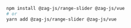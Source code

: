 ```bash
npm install @zag-js/range-slider @zag-js/vue
# or
yarn add @zag-js/range-slider @zag-js/vue
```

